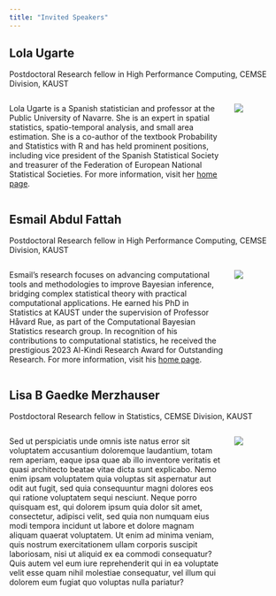 ```yaml
---
title: "Invited Speakers"
---
```


## Lola Ugarte

Postdoctoral Research fellow in High Performance Computing, CEMSE Division, KAUST

::: columns
::: {.column width="80%"}

Lola Ugarte is a Spanish statistician and professor at the Public University of Navarre. She is an expert in spatial statistics, spatio-temporal analysis, and small area estimation. She is a co-author of the textbook Probability and Statistics with R and has held prominent positions, including vice president of the Spanish Statistical Society and treasurer of the Federation of European National Statistical Societies. For more information, visit her [home page](https://www.unavarra.es/personal/lugarte/indexfotoingles.htm).

:::
::: {.column width="20%"}

![](img/lola_ugarte.png)


:::
:::

## Esmail Abdul Fattah

Postdoctoral Research fellow in High Performance Computing, CEMSE Division, KAUST

::: columns
::: {.column width="80%"}

Esmail's research focuses on advancing computational tools and methodologies to improve Bayesian inference, bridging complex statistical theory with practical computational applications. He earned his PhD in Statistics at KAUST under the supervision of Professor Håvard Rue, as part of the Computational Bayesian Statistics research group. In recognition of his contributions to computational statistics, he received the prestigious 2023 Al-Kindi Research Award for Outstanding Research. For more information, visit his [home page](https://sites.google.com/kaust.edu.sa/esmail-abdulfattah/home).

:::
::: {.column width="20%"}

![](img/Esmail_Abdul_Fattah.png)


:::
:::


## Lisa B Gaedke Merzhauser

Postdoctoral Research fellow in Statistics, CEMSE Division, KAUST

::: columns
::: {.column width="80%"}

Sed ut perspiciatis unde omnis iste natus error sit voluptatem accusantium doloremque laudantium, totam rem aperiam, eaque ipsa quae ab illo inventore veritatis et quasi architecto beatae vitae dicta sunt explicabo. Nemo enim ipsam voluptatem quia voluptas sit aspernatur aut odit aut fugit, sed quia consequuntur magni dolores eos qui ratione voluptatem sequi nesciunt. Neque porro quisquam est, qui dolorem ipsum quia dolor sit amet, consectetur, adipisci velit, sed quia non numquam eius modi tempora incidunt ut labore et dolore magnam aliquam quaerat voluptatem. Ut enim ad minima veniam, quis nostrum exercitationem ullam corporis suscipit laboriosam, nisi ut aliquid ex ea commodi consequatur? Quis autem vel eum iure reprehenderit qui in ea voluptate velit esse quam nihil molestiae consequatur, vel illum qui dolorem eum fugiat quo voluptas nulla pariatur?

:::
::: {.column width="20%"}

![](img/Esmail_Abdul_Fattah.png)


:::
:::



